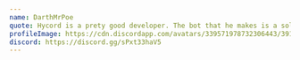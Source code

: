 ---
name: DarthMrPoe
quote: Hycord is a prety good developer. The bot that he makes is a solid bot that works 100% of the time. Along with his great customer service, he also has multiple payment methods making it extreamly convenient. Solid, 10/10.
profileImage: https://cdn.discordapp.com/avatars/339571978732306443/39103e7f237140af863af6bbd6f018f8.png
discord: https://discord.gg/sPxt33haV5
---
